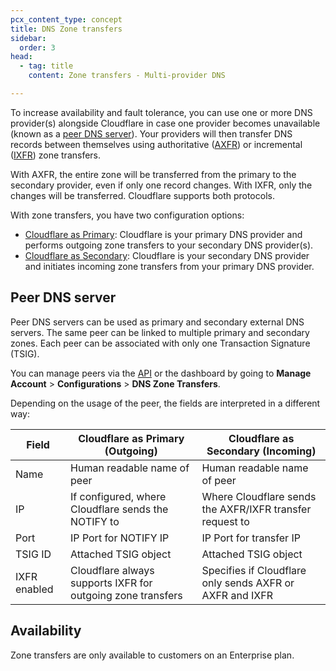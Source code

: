 ```yaml
---
pcx_content_type: concept
title: DNS Zone transfers
sidebar:
  order: 3
head:
  - tag: title
    content: Zone transfers - Multi-provider DNS

---
```


To increase availability and fault tolerance, you can use one or more DNS provider(s) alongside Cloudflare in case one provider becomes unavailable (known as a [peer DNS server](#peer-dns-server)). Your providers will then transfer DNS records between themselves using authoritative ([AXFR](https://datatracker.ietf.org/doc/html/rfc5936)) or incremental ([IXFR](https://datatracker.ietf.org/doc/html/rfc1995)) zone transfers.

With AXFR, the entire zone will be transferred from the primary to the secondary provider, even if only one record changes. With IXFR, only the changes will be transferred. Cloudflare supports both protocols.

With zone transfers, you have two configuration options:

* [Cloudflare as Primary](/dns/zone-setups/zone-transfers/cloudflare-as-primary/): Cloudflare is your primary DNS provider and performs outgoing zone transfers to your secondary DNS provider(s).
* [Cloudflare as Secondary](/dns/zone-setups/zone-transfers/cloudflare-as-secondary/): Cloudflare is your secondary DNS provider and initiates incoming zone transfers from your primary DNS provider.

## Peer DNS server

Peer DNS servers can be used as primary and secondary external DNS servers. The same peer can be linked to multiple primary and secondary zones. Each peer can be associated with only one Transaction Signature (TSIG).

You can manage peers via the [API](/api/resources/dns/subresources/zone_transfers/subresources/peers/methods/list/) or the dashboard by going to **Manage Account** > **Configurations** > **DNS Zone Transfers**.

Depending on the usage of the peer, the fields are interpreted in a different way:

| Field        | Cloudflare as Primary (Outgoing)                            | Cloudflare as Secondary (Incoming)                       |
| ------------ | ----------------------------------------------------------- | -------------------------------------------------------- |
| Name         | Human readable name of peer                                 | Human readable name of peer                              |
| IP           | If configured, where Cloudflare sends the NOTIFY to         | Where Cloudflare sends the AXFR/IXFR transfer request to |
| Port         | IP Port for NOTIFY IP                                       | IP Port for transfer IP                                  |
| TSIG ID      | Attached TSIG object                                        | Attached TSIG object                                     |
| IXFR enabled | Cloudflare always supports IXFR for outgoing zone transfers | Specifies if Cloudflare only sends AXFR or AXFR and IXFR |

## Availability

Zone transfers are only available to customers on an Enterprise plan.
